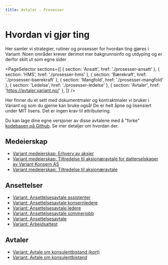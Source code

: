```yaml
---
title: Avtaler - Prosesser
---
```



# Hvordan vi gjør ting

Her samler vi strategier, rutiner og prosesser for hvordan ting gjøres i Variant. Noen områder krever derimot mer bakgrunnsinfo og utdyping og er derfor skilt ut som egne sider

<PageSelector
  sections={[
    { section: 'Ansatt', href: './prosesser-ansatt' },
    { section: 'HMS', href: './prosesser-hms' },
    { section: 'Bærekraft', href: './prosesser-baerekraft' },
    { section: 'Mangfold', href: './prosesser-mangfold' },
    { section: 'Ledelse', href: './prosesser-ledelse' },
    { section: 'Avtaler', href: 'https://avtaler.variant.no/' },
  ]}
/>

Her finner du et sett med dokumentmaler og kontraktmaler vi bruker i Variant og som du gjerne kan bruke også! De er helt åpne og lisensiert under MIT lisens. Det er ingen krav til attributering.

Du kan lage dine egne versjoner av disse avtalene med å "forke" [kodebasen på Github](https://github.com/varianter/dokument-mal). Se mer detaljer om hvordan der.

## Medeierskap

- [Variant medeierskap: Erhverv av aksjer](https://avtaler.variant.no/avtaler/norge/aksjeavtaler/aksjekjop.html)
- [Variant medeierskap: Tiltredelse til aksjonæravtale for datterselskaper av Variant Konsern AS](https://avtaler.variant.no/avtaler/norge/aksjeavtaler/aksjonaer-tiltredelse-konsern.html)
- [Variant medeierskap: Tiltredelse til aksjonæravtale](https://avtaler.variant.no/avtaler/norge/aksjeavtaler/aksjonaer-tiltredelse.html)

## Ansettelser

- [Variant: Ansettelsesavtale assistenter](https://avtaler.variant.no/avtaler/norge/arbeidsavtaler/ansettelse-assistent.html)
- [Variant: Ansettelsesavtale konsernledere](https://avtaler.variant.no/avtaler/norge/arbeidsavtaler/ansettelse-konsernledelse.html)
- [Variant: Ansettelsesavtale ledere](https://avtaler.variant.no/avtaler/norge/arbeidsavtaler/ansettelse-ledelse.html)
- [Variant: Ansettelsesavtale sommerjobb](https://avtaler.variant.no/avtaler/norge/arbeidsavtaler/ansettelse-sommerjobb.html)
- [Variant: Ansettelsesavtale](https://avtaler.variant.no/avtaler/norge/arbeidsavtaler/ansettelse.html)
- [Variant: Arbeidsattest](https://avtaler.variant.no/avtaler/norge/annet/attest.html)

## Avtaler

- [Variant: Avtale om konsulentbistand (kort)](https://avtaler.variant.no/avtaler/norge/oppdragsavtaler/enkel-konsulentbistand.html)
- [Variant: Avtale om konsulentbistand](https://avtaler.variant.no/avtaler/norge/oppdragsavtaler/konsulentbistand.html)
